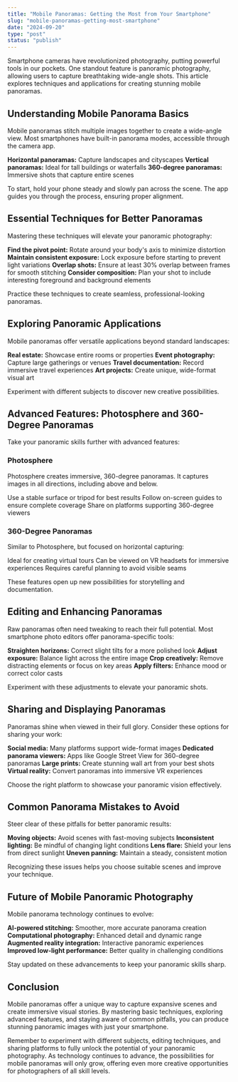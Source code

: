 ```yaml
---
title: "Mobile Panoramas: Getting the Most from Your Smartphone"
slug: "mobile-panoramas-getting-most-smartphone"
date: "2024-09-20"
type: "post"
status: "publish"
---
```


Smartphone cameras have revolutionized photography, putting powerful tools in our pockets. One standout feature is panoramic photography, allowing users to capture breathtaking wide-angle shots. This article explores techniques and applications for creating stunning mobile panoramas.

## Understanding Mobile Panorama Basics

Mobile panoramas stitch multiple images together to create a wide-angle view. Most smartphones have built-in panorama modes, accessible through the camera app.

**Horizontal panoramas:** Capture landscapes and cityscapes
**Vertical panoramas:** Ideal for tall buildings or waterfalls
**360-degree panoramas:** Immersive shots that capture entire scenes

To start, hold your phone steady and slowly pan across the scene. The app guides you through the process, ensuring proper alignment.

## Essential Techniques for Better Panoramas

Mastering these techniques will elevate your panoramic photography:

**Find the pivot point:** Rotate around your body's axis to minimize distortion
**Maintain consistent exposure:** Lock exposure before starting to prevent light variations
**Overlap shots:** Ensure at least 30% overlap between frames for smooth stitching
**Consider composition:** Plan your shot to include interesting foreground and background elements

Practice these techniques to create seamless, professional-looking panoramas.

## Exploring Panoramic Applications

Mobile panoramas offer versatile applications beyond standard landscapes:

**Real estate:** Showcase entire rooms or properties
**Event photography:** Capture large gatherings or venues
**Travel documentation:** Record immersive travel experiences
**Art projects:** Create unique, wide-format visual art

Experiment with different subjects to discover new creative possibilities.

## Advanced Features: Photosphere and 360-Degree Panoramas

Take your panoramic skills further with advanced features:

### Photosphere

Photosphere creates immersive, 360-degree panoramas. It captures images in all directions, including above and below.

Use a stable surface or tripod for best results
Follow on-screen guides to ensure complete coverage
Share on platforms supporting 360-degree viewers

### 360-Degree Panoramas

Similar to Photosphere, but focused on horizontal capturing:

Ideal for creating virtual tours
Can be viewed on VR headsets for immersive experiences
Requires careful planning to avoid visible seams

These features open up new possibilities for storytelling and documentation.

## Editing and Enhancing Panoramas

Raw panoramas often need tweaking to reach their full potential. Most smartphone photo editors offer panorama-specific tools:

**Straighten horizons:** Correct slight tilts for a more polished look
**Adjust exposure:** Balance light across the entire image
**Crop creatively:** Remove distracting elements or focus on key areas
**Apply filters:** Enhance mood or correct color casts

Experiment with these adjustments to elevate your panoramic shots.

## Sharing and Displaying Panoramas

Panoramas shine when viewed in their full glory. Consider these options for sharing your work:

**Social media:** Many platforms support wide-format images
**Dedicated panorama viewers:** Apps like Google Street View for 360-degree panoramas
**Large prints:** Create stunning wall art from your best shots
**Virtual reality:** Convert panoramas into immersive VR experiences

Choose the right platform to showcase your panoramic vision effectively.

## Common Panorama Mistakes to Avoid

Steer clear of these pitfalls for better panoramic results:

**Moving objects:** Avoid scenes with fast-moving subjects
**Inconsistent lighting:** Be mindful of changing light conditions
**Lens flare:** Shield your lens from direct sunlight
**Uneven panning:** Maintain a steady, consistent motion

Recognizing these issues helps you choose suitable scenes and improve your technique.

## Future of Mobile Panoramic Photography

Mobile panorama technology continues to evolve:

**AI-powered stitching:** Smoother, more accurate panorama creation
**Computational photography:** Enhanced detail and dynamic range
**Augmented reality integration:** Interactive panoramic experiences
**Improved low-light performance:** Better quality in challenging conditions

Stay updated on these advancements to keep your panoramic skills sharp.

## Conclusion

Mobile panoramas offer a unique way to capture expansive scenes and create immersive visual stories. By mastering basic techniques, exploring advanced features, and staying aware of common pitfalls, you can produce stunning panoramic images with just your smartphone.

Remember to experiment with different subjects, editing techniques, and sharing platforms to fully unlock the potential of your panoramic photography. As technology continues to advance, the possibilities for mobile panoramas will only grow, offering even more creative opportunities for photographers of all skill levels.